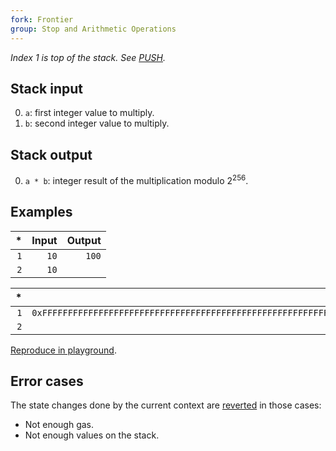 ```yaml
---
fork: Frontier
group: Stop and Arithmetic Operations
---
```


*Index 1 is top of the stack. See [PUSH](/#60).*

## Stack input

0. `a`: first integer value to multiply.
1. `b`: second integer value to multiply.

## Stack output

0. `a * b`: integer result of the multiplication modulo 2<sup>256</sup>.

## Examples

| * | Input | Output |
|--:|------:|-------:|
| `1` | `10` | `100` |
| `2` | `10` | |

| * | Input | Output |
|--:|------:|-------:|
| `1` | `0xFFFFFFFFFFFFFFFFFFFFFFFFFFFFFFFFFFFFFFFFFFFFFFFFFFFFFFFFFFFFFFFF` | `0xFFFFFFFFFFFFFFFFFFFFFFFFFFFFFFFFFFFFFFFFFFFFFFFFFFFFFFFFFFFFFFFE` |
| `2` | `2` | |

[Reproduce in playground](/?unit=Wei&codeType=Mnemonic&code='y1z10z10twwy2v32%200xssssz2t'~uuuuzv1%20y%2F%2F%20Example%20w%5CnvwPUSHuFFtwMULs~~%01stuvwyz~_).

## Error cases

The state changes done by the current context are [reverted](#FD) in those cases:
- Not enough gas.
- Not enough values on the stack.
